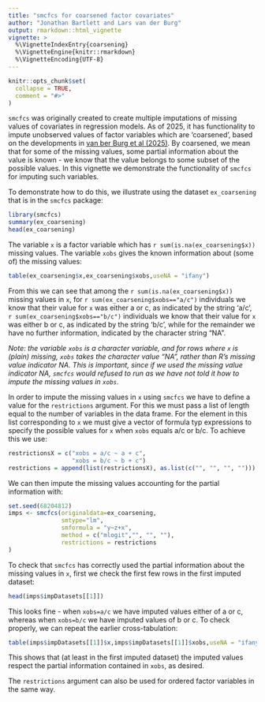 ```yaml
---
title: "smcfcs for coarsened factor covariates"
author: "Jonathan Bartlett and Lars van der Burg"
output: rmarkdown::html_vignette
vignette: >
  %\VignetteIndexEntry{coarsening}
  %\VignetteEngine{knitr::rmarkdown}
  %\VignetteEncoding{UTF-8}
---
```


```r
knitr::opts_chunk$set(
  collapse = TRUE,
  comment = "#>"
)
```

`smcfcs` was originally created to create multiple imputations of missing values of covariates in regression models. As of 2025, it has functionality to impute unobserved values of factor variables which are 'coarsened', based on the developments in [van ber Burg et al (2025)](https://doi.org/10.1002/sim.70032). By coarsened, we mean that for some of the missing values, some partial information about the value is known - we know that the value belongs to some subset of the possible values. In this vignette we demonstrate the functionality of `smcfcs` for imputing such variables.

To demonstrate how to do this, we illustrate using the dataset `ex_coarsening` that is in the `smcfcs` package:

```r
library(smcfcs)
summary(ex_coarsening)
head(ex_coarsening)
```

The variable `x` is a factor variable which has `r sum(is.na(ex_coarsening$x))` missing values. The variable `xobs` gives the known information about (some of) the missing values:

```r
table(ex_coarsening$x,ex_coarsening$xobs,useNA = "ifany")
```
From this we can see that among the `r sum(is.na(ex_coarsening$x))` missing values in `x`, for `r sum(ex_coarsening$xobs=="a/c")` individuals we know that their value for `x` was either a or c, as indicated by the string 'a/c', `r sum(ex_coarsening$xobs=="b/c")` individuals we know that their value for `x` was either b or c, as indicated by the string 'b/c', while for the remainder we have no further information, indicated by the character string "NA".

*Note: the variable `xobs` is a character variable, and for rows where `x` is (plain) missing, `xobs` takes the character value "NA", rather than R's missing value indicator NA. This is important, since if we used the missing value indicator NA, `smcfcs` would refused to run as we have not told it how to impute the missing values in `xobs`.*

In order to impute the missing values in `x` using `smcfcs` we have to define a value for the `restrictions` argument. For this we must pass a list of length equal to the number of variables in the data frame. For the element in this list corresponding to `x` we must give a vector of formula typ expressions to specify the possible values for `x` when `xobs` equals a/c or b/c. To achieve this we use:
```r
restrictionsX = c("xobs = a/c ~ a + c",
                  "xobs = b/c ~ b + c")
restrictions = append(list(restrictionsX), as.list(c("", "", "", "")))
```

We can then impute the missing values accounting for the partial information with:
```r
set.seed(68204812)
imps <- smcfcs(originaldata=ex_coarsening,
               smtype="lm",
               smformula = "y~z+x",
               method = c("mlogit","", "", ""),
               restrictions = restrictions
)
```

To check that `smcfcs` has correctly used the partial information about the missing values in `x`, first we check the first few rows in the first imputed dataset:
```r
head(imps$impDatasets[[1]])
```
This looks fine - when `xobs=a/c` we have imputed values either of a or c, whereas when `xobs=b/c` we have imputed values of b or c. To check properly, we can repeat the earlier cross-tabulation:
```r
table(imps$impDatasets[[1]]$x,imps$impDatasets[[1]]$xobs,useNA = "ifany")
```
This shows that (at least in the first imputed dataset) the imputed values respect the partial information contained in `xobs`, as desired.

The `restrictions` argument can also be used for ordered factor variables in the same way.
